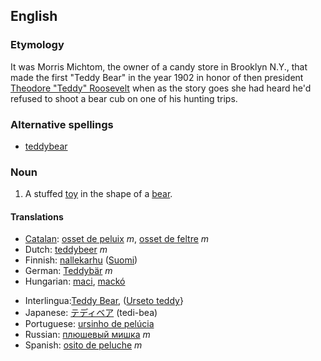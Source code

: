 ==English==

===Etymology===
It was Morris Michtom, the owner of a candy store in Brooklyn N.Y., that made the first "Teddy Bear" in the year 1902 in honor of then president [[w:Theodore Roosevelt|Theodore "Teddy" Roosevelt]] when as the story goes she had heard he'd refused to shoot a bear cub on one of his hunting trips. 

===Alternative spellings===
*[[teddybear]]

===Noun===
{{en-noun|sg=[[teddy]] [[bear]]}}

# A stuffed [[toy]] in the shape of a [[bear]].

====Translations====
{{top}}
*[[Catalan]]: [[osset de peluix]] ''m'', [[osset de feltre]] ''m''
*Dutch: [[teddybeer]] ''m''
*Finnish: [[nallekarhu]] ([[:fi:nallekarhu|Suomi]])
*German: [[Teddybär]] ''m''
*Hungarian: [[maci]], [[mackó]]
{{mid}}
*Interlingua:[[Teddy Bear]], ([[Urseto teddy]]}
*Japanese: [[テディベア]] (tedi-bea)
*Portuguese: [[ursinho de pelúcia]]
*Russian: [[плюшевый мишка]] ''m''
*Spanish: [[osito de peluche]] ''m''
{{bottom}}